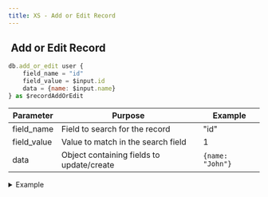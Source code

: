 ```yaml
---
title: XS - Add or Edit Record
---
```


## <img src="../assets/docuBadge (6).png" alt="" data-size="line" /> Add or Edit Record <a href="#xs-secretkey" id="xs-secretkey"></a>

```javascript
db.add_or_edit user {
    field_name = "id"
    field_value = $input.id
    data = {name: $input.name}
} as $recordAddOrEdit
```

| Parameter    | Purpose                                   | Example          |
| ------------ | ----------------------------------------- | ---------------- |
| field\_name  | Field to search for the record            | "id"             |
| field\_value | Value to match in the search field        | 1                |
| data         | Object containing fields to update/create | `{name: "John"}` |

<details>

<summary>Example</summary>

```javascript
// Update or create user profile
db.add_or_edit user_profile {
    field_name = "user_id"
    field_value = 456
    data = {
        bio: "Software Developer",
        location: "San Francisco"
    }
} as userProfile
```

</details>

